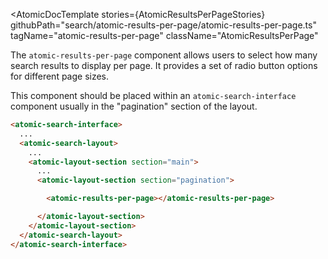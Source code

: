 

<Meta of={AtomicResultsPerPageStories} />

<AtomicDocTemplate
  stories={AtomicResultsPerPageStories}
  githubPath="search/atomic-results-per-page/atomic-results-per-page.ts"
  tagName="atomic-results-per-page"
  className="AtomicResultsPerPage"
>
The `atomic-results-per-page` component allows users to select how many search results to display per page. It provides a set of radio button options for different page sizes.

This component should be placed within an `atomic-search-interface` component usually in the "pagination" section of the layout. 
 
  
```html
<atomic-search-interface>
  ...
  <atomic-search-layout>
    ...
    <atomic-layout-section section="main">
      ...
      <atomic-layout-section section="pagination">

        <atomic-results-per-page></atomic-results-per-page>

      </atomic-layout-section>
    </atomic-layout-section>
  </atomic-search-layout>
</atomic-search-interface>
```

</AtomicDocTemplate>
